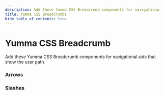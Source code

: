 ```yaml
---
description: Add these Yumma CSS Breadcrumb components for navigational aids that show the user path.
title: Yumma CSS Breadcrumbs
hide_table_of_contents: true
---
```



# Yumma CSS Breadcrumb

Add these Yumma CSS Breadcrumb components for navigational aids that show the user path.

### Arrows

<Preview
  data = {arrows}
  useCenter
  useHeight = '50px'
  usePadding
  useTabs
  useVersion = '2974781'
/>

### Slashes

<Preview
  data = {slashes}
  useCenter
  useHeight = '50px'
  usePadding
  useTabs
  useVersion = '2974781'
/>